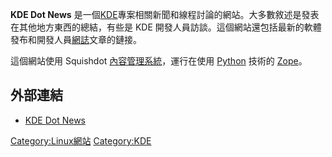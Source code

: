 '''KDE Dot News''' 是一個[[KDE|KDE]]專案相關新聞和線程討論的網站。大多數敘述是發表在其他地方東西的總結，有些是 KDE 開發人員訪談。這個網站還包括最新的軟體發布和開發人員[[網誌|網誌]]文章的鏈接。

這個網站使用 Squishdot [[內容管理系統|內容管理系統]]，運行在使用 [[Python|Python]] 技術的 [[Zope|Zope]]。

==外部連結==
* [http://dot.kde.org/ KDE Dot News]{{Wayback|url=http://dot.kde.org/ |date=20110224063120 }}
[[Category:Linux網站|Category:Linux網站]]
[[Category:KDE|Category:KDE]]

{{KDE}}